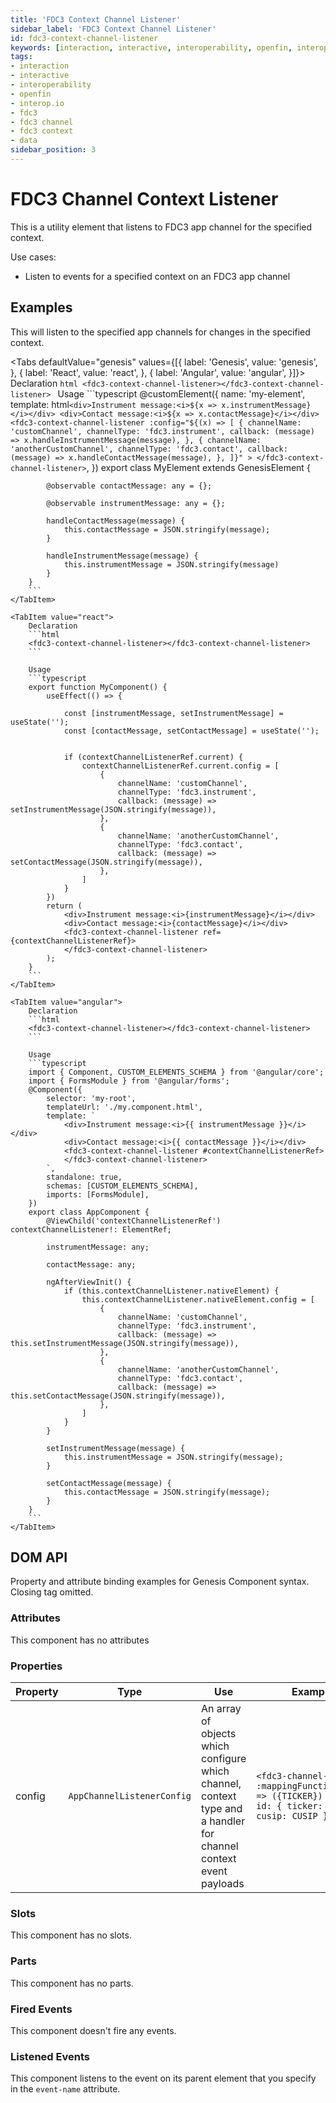 ---
title: 'FDC3 Context Channel Listener'
sidebar_label: 'FDC3 Context Channel Listener'
id: fdc3-context-channel-listener
keywords: [interaction, interactive, interoperability, openfin, interop.io, fdc3, fdc3 channel, fdc3 context, data]
tags:
- interaction
- interactive
- interoperability
- openfin
- interop.io
- fdc3
- fdc3 channel
- fdc3 context
- data
sidebar_position: 3
---


# FDC3 Channel Context Listener

This is a utility element that listens to FDC3 app channel for the specified context.

Use cases:
* Listen to events for a specified context on an FDC3 app channel

## Examples

This will listen to the specified app channels for changes in the specified context.

<Tabs defaultValue="genesis" values={[{ label: 'Genesis', value: 'genesis', }, { label: 'React', value: 'react', }, { label: 'Angular', value: 'angular', }]}>
    <TabItem value="genesis">
        Declaration
        ```html
        <fdc3-context-channel-listener></fdc3-context-channel-listener>
        ```
        Usage
        ```typescript
        @customElement({
            name: 'my-element',
            template: html`
                <div>Instrument message:<i>${x => x.instrumentMessage}</i></div>
                <div>Contact message:<i>${x => x.contactMessage}</i></div>
                <fdc3-context-channel-listener
                    :config="${(x) => [
                        {
                            channelName: 'customChannel',
                            channelType: 'fdc3.instrument',
                            callback: (message) => x.handleInstrumentMessage(message),
                        },
                        {
                            channelName: 'anotherCustomChannel',
                            channelType: 'fdc3.contact',
                            callback: (message) => x.handleContactMessage(message),
                        },
                    ]}"
                >
                </fdc3-context-channel-listener>
            `,
        })
        export class MyElement extends GenesisElement {

            @observable contactMessage: any = {};

            @observable instrumentMessage: any = {};

            handleContactMessage(message) {
                this.contactMessage = JSON.stringify(message);
            }

            handleInstrumentMessage(message) {
                this.instrumentMessage = JSON.stringify(message)
            }
        }
        ```
    </TabItem>

    <TabItem value="react">
        Declaration
        ```html
        <fdc3-context-channel-listener></fdc3-context-channel-listener>
        ```

        Usage
        ```typescript
        export function MyComponent() {
            useEffect(() => {

                const [instrumentMessage, setInstrumentMessage] = useState('');
                const [contactMessage, setContactMessage] = useState('');


                if (contextChannelListenerRef.current) {
                    contextChannelListenerRef.current.config = [
                        {
                            channelName: 'customChannel',
                            channelType: 'fdc3.instrument',
                            callback: (message) => setInstrumentMessage(JSON.stringify(message)),
                        },
                        {
                            channelName: 'anotherCustomChannel',
                            channelType: 'fdc3.contact',
                            callback: (message) => setContactMessage(JSON.stringify(message)),
                        },
                    ]
                }
            })
            return (
                <div>Instrument message:<i>{instrumentMessage}</i></div>
                <div>Contact message:<i>{contactMessage}</i></div>
                <fdc3-context-channel-listener ref={contextChannelListenerRef}>
                </fdc3-context-channel-listener>
            );
        }
        ```
    </TabItem>

    <TabItem value="angular">
        Declaration
        ```html
        <fdc3-context-channel-listener></fdc3-context-channel-listener>
        ```

        Usage
        ```typescript
        import { Component, CUSTOM_ELEMENTS_SCHEMA } from '@angular/core';
        import { FormsModule } from '@angular/forms';
        @Component({
            selector: 'my-root',
            templateUrl: './my.component.html',
            template: `
                <div>Instrument message:<i>{{ instrumentMessage }}</i></div>
                <div>Contact message:<i>{{ contactMessage }}</i></div>
                <fdc3-context-channel-listener #contextChannelListenerRef>
                </fdc3-context-channel-listener>
            `,
            standalone: true,
            schemas: [CUSTOM_ELEMENTS_SCHEMA],
            imports: [FormsModule],
        })
        export class AppComponent {
            @ViewChild('contextChannelListenerRef') contextChannelListener!: ElementRef;

            instrumentMessage: any;

            contactMessage: any;

            ngAfterViewInit() {
                if (this.contextChannelListener.nativeElement) {
                    this.contextChannelListener.nativeElement.config = [
                        {
                            channelName: 'customChannel',
                            channelType: 'fdc3.instrument',
                            callback: (message) => this.setInstrumentMessage(JSON.stringify(message)),
                        },
                        {
                            channelName: 'anotherCustomChannel',
                            channelType: 'fdc3.contact',
                            callback: (message) => this.setContactMessage(JSON.stringify(message)),
                        },
                    ]
                }
            }

            setInstrumentMessage(message) {
                this.instrumentMessage = JSON.stringify(message);
            }

            setContactMessage(message) {
                this.contactMessage = JSON.stringify(message);
            }
        }
        ```
    </TabItem>
</Tabs>

## DOM API

Property and attribute binding examples for Genesis Component syntax. Closing tag omitted.

### Attributes

This component has no attributes

### Properties

| Property | Type | Use | Example |
|---|---|---|---|
|config|`AppChannelListenerConfig`|An array of objects which configure which channel, context type and a handler for channel context event payloads|`<fdc3-channel-event :mappingFunction="${() => ({TICKER}) => ({ id: { ticker: TICKER, cusip: CUSIP } })}"`|

### Slots

This component has no slots.

### Parts

This component has no parts.

### Fired Events

This component doesn't fire any events.

### Listened Events

This component listens to the event on its parent element that you specify in the `event-name` attribute.
